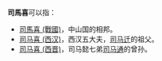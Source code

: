 '''司馬喜'''可以指：
* [[司馬喜_(戰國)|司馬喜 (戰國)]]，中山国的相邦。
* [[司马喜_(西汉)|司马喜 (西汉)]]，西汉五大夫，[[司马迁|司马迁]]的祖父。
* [[司马喜_(西晋)|司马喜 (西晋)]]，司马懿七弟[[司马通|司马通]]的曾孙。

{{disambig|Cat=三字司马姓人名消歧义}}